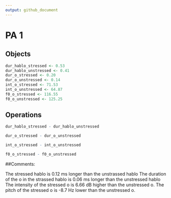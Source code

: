 ```yaml
---
output: github_document
---
```


# PA 1

## Objects
```r
dur_hablo_stressed <- 0.53
dur_hablo_unstressed <- 0.41
dur_o_stressed <- 0.20
dur_o_unstressed <- 0.14
int_o_stressed <- 71.53
int_o_unstressed <- 64.87
f0_o_stressed <- 116.55
f0_o_unstressed <- 125.25
```



## Operations

```r

dur_hablo_stressed - dur_hablo_unstressed

dur_o_stressed - dur_o_unstressed

int_o_stressed - int_o_unstressed

f0_o_stressed - f0_o_unstressed


```

##Comments: 

The stressed hablo is 0.12 ms longer than the unstrassed hablo
The duration of the o in the strassed hablo is 0.06 ms longer than the unstressed hablo
The intensity of the stressed o is 6.66 dB higher than the unstressed o.
The pitch of the stressed o is -8.7 Hz lower than the unstressed o. 




